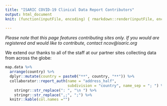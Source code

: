```yaml
---
title: "ISARIC COVID-19 Clinical Data Report Contributors"
output: html_document
knit: (function(inputFile, encoding) { rmarkdown::render(inputFile, encoding = encoding, output_dir = here::here(paste0("contributers/output/")))})
                                         
---
```


*Please note that this page features contributing sites only. If you would are registered and would like to contribute, contact ncov@isaric.org*

We extend our thanks to all of the staff at our partner sites collecting data from across the globe:

```r
map.data %>%
  arrange(country) %>%
  dplyr::mutate(country = paste0("**", country, "**")) %>%
  collaborator::report_auth(name = "address_half",
                            subdivision = "country", name_sep = "; ") %>%
    stringr::str_replace(": ", "\n ") %>% 
    stringr::str_replace(",;", ";") %>% 
  knitr::kable(col.names ="")
```

&nbsp;

&nbsp;

&nbsp;
